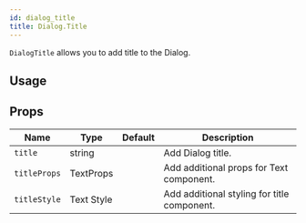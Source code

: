 ```yaml
---
id: dialog_title
title: Dialog.Title
---
```



`DialogTitle` allows you to add title to the Dialog.

## Usage

## Props

<div class='table-responsive'>

| Name         | Type       | Default | Description                                 |
| ------------ | ---------- | ------- | ------------------------------------------- |
| `title`      | string     |         | Add Dialog title.                           |
| `titleProps` | TextProps  |         | Add additional props for Text component.    |
| `titleStyle` | Text Style |         | Add additional styling for title component. |

</div>
